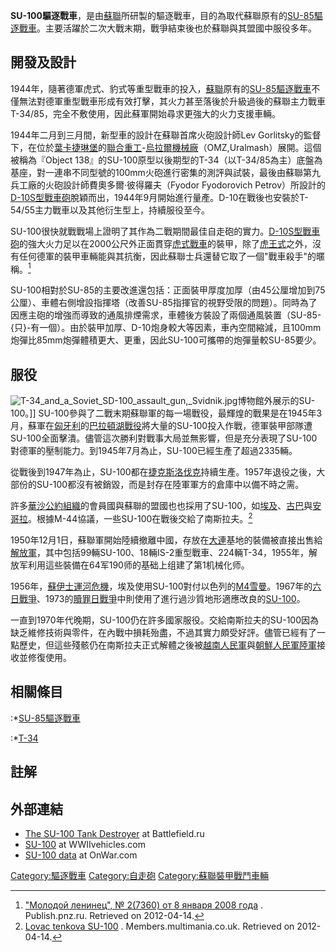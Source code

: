 {{noteTA
|G1=Military
|G2=長度單位
|G3=地名
|1=zh-cn:谢尔曼;zh-tw:雪曼;zh-hk:雪曼;
}}{{Infobox Weapon
| name=SU-100驅逐戰車 [[File:Flag_of_the_Soviet_Union.svg|30px]]
| image=Image:Su-100 spatg.jpg
|image_size= 300px
| caption=保存在[[烏克蘭|烏克蘭]][[基輔|基輔]]衛國戰爭博物館的SU-100驅逐戰車
|origin={{USSR}}
|number=2335+
|type=[[驅逐戰車|驅逐戰車]]<br>[[自走砲|自走砲]]
|is_vehicle=yes
|       length=9.45 公尺
|        width=3.00 公尺
|       height=2.25 公尺
|       weight=31.6 噸
|   suspension=[[懸吊系統#裝甲戰車懸吊系統|全輪獨立懸吊系統]]
|   speed=每小時48公里
|        vehicle_range=320 公里
|      primary_armament=100 mm [[D-10戰車砲|D-10S戰車砲]]
|    secondary_armament=無
|       armour=正面：75 mm (3英吋)<br>側面：45 mm (1.77英吋)<br>頂部：20 mm (0.78英吋) 
|       engine={{link-en|哈尔科夫标准型 V-2|Diesel model V-2|V-2}} 12汽缸[[柴油引擎|柴油引擎]]
|         crew=4
|    engine_power=500匹馬力
|        pw_ratio=16匹馬力/噸
}}

'''SU-100驅逐戰車'''，是由[[蘇聯|蘇聯]]所研製的驅逐戰車，目的為取代蘇聯原有的[[SU-85驅逐戰車|SU-85驅逐戰車]]。主要活躍於二次大戰末期，戰爭結束後也於蘇聯與其盟國中服役多年。

== 開發及設計 ==
1944年，隨著德軍虎式、豹式等重型戰車的投入，[[蘇聯|蘇聯]]原有的[[SU-85驅逐戰車|SU-85驅逐戰車]]不僅無法對德軍重型戰車形成有效打擊，其火力甚至落後於升級過後的蘇聯主力戰車T-34/85，完全不敷使用，因此蘇軍開始尋求更強大的火力支援車輛。

1944年二月到三月間，新型車的設計在蘇聯首席火砲設計師Lev Gorlitsky的監督下，在位於[[葉卡捷琳堡|葉卡捷琳堡]]的[[聯合重工|聯合重工]]-[[乌拉尔重型机器制造厂|烏拉爾機械廠]]（OMZ,Uralmash）展開。這個被稱為『Object 138』的SU-100原型以後期型的T-34（以T-34/85為主）底盤為基座，對一連串不同型號的100mm火砲進行密集的測評與試裝，最後由蘇聯第九兵工廠的火砲設計師費奧多爾·彼得羅夫（Fyodor Fyodorovich Petrov）所設計的[[D-10戰車砲|D-10S型戰車砲]]脫穎而出，1944年9月開始進行量產。D-10在戰後也安裝於T-54/55主力戰車以及其他衍生型上，持續服役至今。

SU-100很快就戰戰場上證明了其作為二戰期間最佳自走砲的實力。[[D-10戰車砲|D-10S型戰車砲]]的強大火力足以在2000公尺外正面貫穿[[虎式戰車|虎式戰車]]的裝甲，除了[[虎王式|虎王式]]之外，沒有任何德軍的裝甲車輛能與其抗衡，因此蘇聯士兵還替它取了一個"戰車殺手"的暱稱。<ref>[http://publish.pnz.ru/ml/2008/7360.htm#H01 "Молодой ленинец", № 2(7360) от 8 января 2008 года] {{Wayback|url=http://publish.pnz.ru/ml/2008/7360.htm#H01 |date=20120423200203 }}. Publish.pnz.ru. Retrieved on 2012-04-14.</ref>

SU-100相對於SU-85的主要改進還包括：正面裝甲厚度加厚（由45公厘增加到75公厘）、車體右側增設指揮塔（改善SU-85指揮官的視野受限的問題）。同時為了因應主砲的增強而導致的通風排煙需求，車體後方裝設了兩個通風裝置（SU-85-{只}-有一個）。由於裝甲加厚、D-10炮身較大等因素，車內空間縮減，且100mm炮彈比85mm炮彈體積更大、更重，因此SU-100可攜帶的炮彈量較SU-85要少。

== 服役 ==
[[Image:T-34_and_a_Soviet_SD-100_assault_gun,_Svidnik.jpg|left]]博物館外展示的SU-100。]]
SU-100參與了二戰末期蘇聯軍的每一場戰役，最輝煌的戰果是在1945年3月，蘇軍在[[匈牙利|匈牙利]]的[[巴拉頓湖戰役|巴拉頓湖戰役]]將大量的SU-100投入作戰，德軍裝甲部隊遭SU-100全面擊潰。儘管這次勝利對戰事大局並無影響，但是充分表現了SU-100對德軍的壓制能力。到1945年7月為止，SU-100已經生產了超過2335輛。

從戰後到1947年為止，SU-100都在[[捷克斯洛伐克|捷克斯洛伐克]]持續生產。1957年退役之後，大部份的SU-100都沒有被銷毀，而是封存在陸軍軍方的倉庫中以備不時之需。

許多[[華沙公約組織|華沙公約組織]]的會員國與蘇聯的盟國也也採用了SU-100，如[[埃及|埃及]]、[[古巴|古巴]]與[[安哥拉|安哥拉]]。根據M-44協議，一些SU-100在戰後交給了南斯拉夫。<ref>[http://members.multimania.co.uk/oklop/su100.htm Lovac tenkova SU-100] {{Wayback|url=http://members.multimania.co.uk/oklop/su100.htm |date=20120202222134 }}. Members.multimania.co.uk. Retrieved on 2012-04-14.</ref> 

1950年12月1日，蘇聯軍開始陸續撤離中國，存放在[[大連|大連]]基地的裝備被直接出售給[[解放軍|解放軍]]，其中包括99輛SU-100、18輛IS-2重型戰車、224輛T-34，1955年，解放军利用這些裝備在64军190师的基础上组建了第1机械化师。

1956年，[[蘇伊士運河危機|蘇伊士運河危機]]，埃及使用SU-100對付以色列的[[M4雪曼|M4雪曼]]。1967年的[[六日戰爭|六日戰爭]]、1973的[[贖罪日戰爭|贖罪日戰爭]]中則使用了進行過沙質地形適應改良的[[SU-100驅逐戰車|SU-100]]。

一直到1970年代晚期，SU-100仍在許多國家服役。交給南斯拉夫的SU-100因為缺乏維修技術與零件，在內戰中損耗殆盡，不過其實力頗受好評。儘管已經有了一點歷史，但這些殘骸仍在南斯拉夫正式解體之後被[[越南人民軍|越南人民軍]]與[[朝鮮人民軍陸軍|朝鮮人民軍陸軍]]接收並修復使用。

== 相關條目 ==
:*[[SU-85驅逐戰車|SU-85驅逐戰車]]
:*[[T-34|T-34]]

==註解==
{{reflist}}

==外部連結==
{{commons|SU-100}}
* [http://www.battlefield.ru/su100.html The SU-100 Tank Destroyer]{{WebCite|url=https://www.webcitation.org/5w9WyKxzG?url=http://www.battlefield.ru/ru/tank-development/29-sp-guns/57-su100.html |date=20110131173945 |dateformat=iso }} at Battlefield.ru
* [http://www.wwiivehicles.com/ussr/tank_destroyers/su100.html SU-100]{{Wayback|url=http://www.wwiivehicles.com/ussr/tank_destroyers/su100.html |date=20120716224711 }} at WWIIvehicles.com
* [http://www.onwar.com/tanks/ussr/fsu100.htm SU-100 data]{{Wayback|url=http://www.onwar.com/tanks/ussr/fsu100.htm |date=20140313001414 }} at OnWar.com

{{WWIISovAFVs}}

[[Category:驅逐戰車|Category:驅逐戰車]]
[[Category:自走砲|Category:自走砲]]
[[Category:蘇聯裝甲戰鬥車輛|Category:蘇聯裝甲戰鬥車輛]]